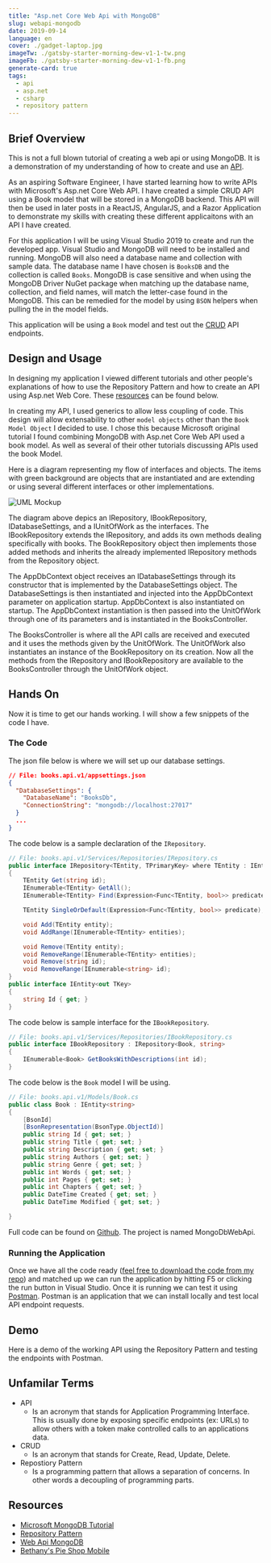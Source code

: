 ```yaml
---
title: "Asp.net Core Web Api with MongoDB"
slug: webapi-mongodb
date: 2019-09-14
language: en
cover: ./gadget-laptop.jpg
imageTw: ./gatsby-starter-morning-dew-v1-1-tw.png
imageFb: ./gatsby-starter-morning-dew-v1-1-fb.png
generate-card: true
tags:
  - api
  - asp.net
  - csharp
  - repository pattern
---
```



## Brief Overview
This is not a full blown tutorial of creating a web api or using MongoDB. 
It is a demonstration of my understanding of how to create and use an [API](#unfamilar-terms).

As an aspiring Software Engineer, I have started learning how to write APIs with Microsoft's Asp.net Core Web API. 
I have created a simple CRUD API using a Book model that will be stored in a MongoDB backend. 
This API will then be used in later posts in a ReactJS, AngularJS, and a Razor Application 
to demonstrate my skills with creating these different applicaitons with an API I have created.

For this application I will be using Visual Studio 2019 to create and run the developed app. 
Visual Studio and MongoDB will need to be installed and running. MongoDB will also need a database name and collection with sample data.
The database name I have chosen is `BooksDB` and the collection is called `Books`. 
MongoDB is case sensitive and when using the MongoDB Driver NuGet package 
when matching up the database name, collection, and field names, will match the letter-case found in the MongoDB. 
This can be remedied for the model by using `BSON` helpers when pulling the in the model fields. 

This application will be using a `Book` model and test out the [CRUD](#unfamilar-terms) API endpoints.

## Design and Usage
In designing my application I viewed different tutorials and other people's explanations
of how to use the Repository Pattern and how to create an API using Asp.net Web Core. 
These [resources](#resources) can be found below.

In creating my API, I used generics to allow less coupling of code. This design will allow extensability 
to other `model objects` other than the `Book Model Object` I decided to use. I chose this because Microsoft
original tutorial I found combining MongoDB with Asp.net Core Web API used a book model. As well as several of their
other tutorials discussing APIs used the book Model.

Here is a diagram representing my flow of interfaces and objects. The items with green background are objects that are
instantiated and are extending or using several different interfaces or other implementations.

![UML Mockup](./WebApiRepositoryPattern.png)

The diagram above depics an IRepository, IBookRepository, IDatabaseSettings, and a IUnitOfWork as the interfaces.
The IBookRepository extends the IRepository, and adds its own methods dealing specifically with books. 
The BookRepository object then implements those added methods and inherits the already 
implemented IRepository methods from the Repository object.

The AppDbContext object receives an IDatabaseSettings through its constructor that is implemented by the DatabaseSettings object. 
The DatabaseSettings is then instantiated and injected into the AppDbContext parameter on application startup. 
AppDbContext is also instantiated on startup. The AppDbContext instantiation is then passed into the UnitOfWork through one of its parameters
and is instantiated in the BooksController.

The BooksController is where all the API calls are received and executed and it uses the methods given by the UnitOfWork. 
The UnitOfWork also instantiates an instance of the BookRepository on its creation. 
Now all the methods from the IRepository and IBookRepository are available to the BooksController through the UnitOfWork object.

## Hands On
Now it is time to get our hands working. I will show a few snippets of the code I have.

### The Code
The json file below is where we will set up our database settings.
```json
// File: books.api.v1/appsettings.json
{
  "DatabaseSettings": {
    "DatabaseName": "BooksDb",
    "ConnectionString": "mongodb://localhost:27017"
  }
  ...
}
```

The code below is a sample declaration of the `IRepository`.
```csharp
// File: books.api.v1/Services/Repositories/IRepository.cs
public interface IRepository<TEntity, TPrimaryKey> where TEntity : IEntity<TPrimaryKey>
{
    TEntity Get(string id);
    IEnumerable<TEntity> GetAll();
    IEnumerable<TEntity> Find(Expression<Func<TEntity, bool>> predicate);

    TEntity SingleOrDefault(Expression<Func<TEntity, bool>> predicate);

    void Add(TEntity entity);
    void AddRange(IEnumerable<TEntity> entities);

    void Remove(TEntity entity);
    void RemoveRange(IEnumerable<TEntity> entities);
    void Remove(string id);
    void RemoveRange(IEnumerable<string> id);
}
public interface IEntity<out TKey>
{
    string Id { get; }
}
```

The code below is sample interface for the `IBookRepository`.
```csharp
// File: books.api.v1/Services/Repositories/IBookRepository.cs
public interface IBookRepository : IRepository<Book, string>
{
    IEnumerable<Book> GetBooksWithDescriptions(int id);
}
```
The code below is the `Book` model I will be using.
```csharp
// File: books.api.v1/Models/Book.cs
public class Book : IEntity<string>
{
    [BsonId]
    [BsonRepresentation(BsonType.ObjectId)]
    public string Id { get; set; }
    public string Title { get; set; }
    public string Description { get; set; }
    public string Authors { get; set; }
    public string Genre { get; set; }
    public int Words { get; set; }
    public int Pages { get; set; }
    public int Chapters { get; set; }
    public DateTime Created { get; set; }
    public DateTime Modified { get; set; }

}
```

Full code can be found on [Github](https://github.com/TechReaderJake/MongoDbWebApi).
The project is named MongoDbWebApi.

### Running the Application
Once we have all the code ready ([feel free to download the code from my repo](https://github.com/TechReaderJake/MongoDbWebApi)) 
and matched up we can run the application by hitting F5 or clicking the run button in Visual Studio.
Once it is running we can test it using [Postman](https://getpostman.com).
Postman is an application that we can install locally and test local API endpoint requests.

## Demo
Here is a demo of the working API using the Repository Pattern and testing the endpoints with Postman.

<VideoPlayer src="r9xlSr0q_Vw" />

## Unfamilar Terms
- API
    - Is an acronym that stands for Application Programming Interface.
    This is usually done by exposing specific endpoints (ex: URLs) to allow others with a token
    make controlled calls to an applications data.
- CRUD
    - Is an acronym that stands for Create, Read, Update, Delete.
- Repostiory Pattern
    - Is a programming pattern that allows a separation of concerns. 
    In other words a decoupling of programming parts.

## Resources
- [Microsoft MongoDB Tutorial](https://docs.microsoft.com/en-us/aspnet/core/tutorials/first-mongo-app?view=aspnetcore-2.2&tabs=visual-studio#add-a-configuration-model-1)
- [Repository Pattern](https://www.youtube.com/watch?v=rtXpYpZdOzM)
- [Web Api MongoDB](https://github.com/fpetru/WebApiMongoDB)
- [Bethany's Pie Shop Mobile](https://github.com/GillCleeren/BethanysPieShopMobile)
